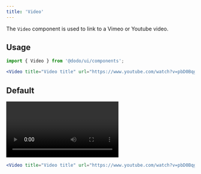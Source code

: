 ```yaml
---
title: 'Video'
---
```



The `Video` component is used to link to a Vimeo or Youtube video.

## Usage

```jsx
import { Video } from '@dodo/ui/components';

<Video title="Video title" url="https://www.youtube.com/watch?v=pbD0Bqgegfk" image={{ src: 'https://placehold.co/640x360' }}/>
```

## Default

<div class="not-content">
	<Video title="Video title" url="https://www.youtube.com/watch?v=pbD0Bqgegfk" image={{ src: 'https://placehold.co/640x360' }}/>
</div>

```jsx
<Video title="Video title" url="https://www.youtube.com/watch?v=pbD0Bqgegfk" image={{ src: 'https://placehold.co/640x360' }}/>
```
